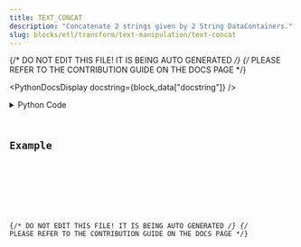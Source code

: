 ```yaml
---
title: TEXT_CONCAT
description: "Concatenate 2 strings given by 2 String DataContainers."
slug: blocks/etl/transform/text-manipulation/text-concat
---
```


{/* DO NOT EDIT THIS FILE! IT IS BEING AUTO GENERATED */}
{/* PLEASE REFER TO THE CONTRIBUTION GUIDE ON THE DOCS PAGE */}


<PythonDocsDisplay docstring={block_data["docstring"]} />
<details>
<summary>Python Code</summary>



<Code code={pythonCode} lang="py" wrap theme="dracula" />

[Find this Flojoy Block on GitHub](https://github.com/flojoy-ai/blocks/blob/main/blocks/ETL/TRANSFORM/TEXT_MANIPULATION/TEXT_CONCAT/TEXT_CONCAT.py)

</details>

## Example


<GetHelpWidget />


<AppDisplay app={app} blockName="TEXT_CONCAT" client:visible />


<Example />

{/* DO NOT EDIT THIS FILE! IT IS BEING AUTO GENERATED */}
{/* PLEASE REFER TO THE CONTRIBUTION GUIDE ON THE DOCS PAGE */}

